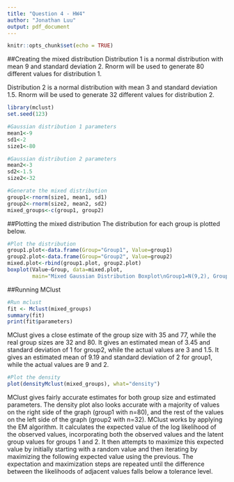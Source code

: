 ```yaml
---
title: "Question 4 - HW4"
author: "Jonathan Luu"
output: pdf_document
---
```


```r
knitr::opts_chunk$set(echo = TRUE)
```

##Creating the mixed distribution
Distribution 1 is a normal distribution with mean 9 and standard deviation 2. Rnorm will be used to generate 80 different values for distribution 1.

Distribution 2 is a normal distribution with mean 3 and standard deviation 1.5. Rnorm will be used to generate 32 different values for distribution 2.

```r
library(mclust)
set.seed(123)

#Gaussian distribution 1 parameters
mean1<-9
sd1<-2
size1<-80

#Gaussian distribution 2 parameters
mean2<-3
sd2<-1.5
size2<-32

#Generate the mixed distribution
group1<-rnorm(size1, mean1, sd1)
group2<-rnorm(size2, mean2, sd2)
mixed_groups<-c(group1, group2)
```

\newpage
##Plotting the mixed distribution
The distribution for each group is plotted below.

```r
#Plot the distribution
group1.plot<-data.frame(Group="Group1", Value=group1)
group2.plot<-data.frame(Group="Group2", Value=group2)
mixed.plot<-rbind(group1.plot, group2.plot)
boxplot(Value~Group, data=mixed.plot, 
        main="Mixed Gaussian Distribution Boxplot\nGroup1=N(9,2), Group2=N(3,1.5)", ylab="Value")
```


\newpage
##Running MClust
```r
#Run mclust
fit <- Mclust(mixed_groups)
summary(fit)
print(fit$parameters)
```

MClust gives a close estimate of the group size with 35 and 77, while the real group sizes are 32 and 80. It gives an estimated mean of 3.45 and standard deviation of 1 for group2, while the actual values are 3 and 1.5. It gives an estimated mean of 9.19 and standard deviation of 2 for group1, while the actual values are 9 and 2.

\newpage
```r
#Plot the density
plot(densityMclust(mixed_groups), what="density")
```

MClust gives fairly accurate estimates for both group size and estimated parameters. The density plot also looks accurate with a majority of values on the right side of the graph (group1 with n=80), and the rest of the values on the left side of the graph (group2 with n=32). MClust works by applying the EM algorithm. It calculates the expected value of the log likelihood of the observed values, incorporating both the observed values and the latent group values for groups 1 and 2. It then attempts to maximize this expected value by initially starting with a random value and then iterating by maximizing the following expected value using the previous. The expectation and maximization steps are repeated until the difference between the likelihoods of adjacent values falls below a tolerance level. 